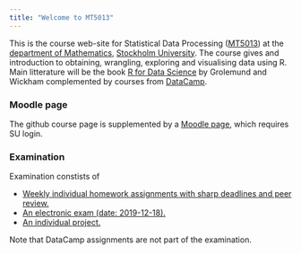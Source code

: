 ```yaml
---
title: "Welcome to MT5013"
---
```


This is the course web-site for Statistical Data Processing ([MT5013](https://sisu.it.su.se/search/archive_info/MT5013)) at the [department of Mathematics](http://www.math.su.se/), [Stockholm University](http://www.su.se/). The course gives and introduction to obtaining, wrangling, exploring and visualising data using R. Main litterature will be the book [R for Data Science](http://r4ds.had.co.nz/index.html) by Grolemund and Wickham complemented by courses from [DataCamp](https://www.datacamp.com/home).

### Moodle page

The github course page is supplemented by a [Moodle page](https://kurser.math.su.se/course/view.php?id=808), which requires SU login. 

### Examination
Examination constists of

 * [Weekly individual homework assignments with sharp deadlines and peer review.](HW.html)
 * [An electronic exam (date: 2019-12-18).](exam.html)
 * [An individual project.](project.html)
 
 Note that DataCamp assignments are not part of the examination.
